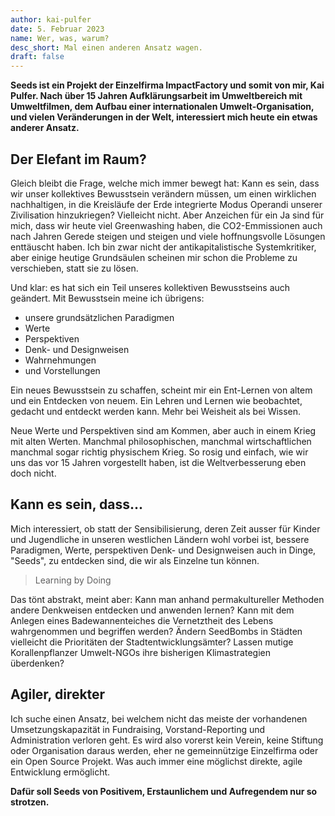 ```yaml
---
author: kai-pulfer
date: 5. Februar 2023
name: Wer, was, warum?
desc_short: Mal einen anderen Ansatz wagen.
draft: false
---
```


**Seeds ist ein Projekt der Einzelfirma ImpactFactory und somit von mir, Kai Pulfer. Nach über 15 Jahren Aufklärungsarbeit im Umweltbereich mit Umweltfilmen, dem Aufbau einer internationalen Umwelt-Organisation, und vielen Veränderungen in der Welt, interessiert mich heute ein etwas anderer Ansatz.**

## Der Elefant im Raum?

Gleich bleibt die Frage, welche mich immer bewegt hat: Kann es sein, dass wir unser kollektives Bewusstsein verändern müssen, um einen wirklichen nachhaltigen, in die Kreisläufe der Erde integrierte Modus Operandi unserer Zivilisation hinzukriegen? Vielleicht nicht. Aber Anzeichen für ein Ja sind für mich, dass wir heute viel Greenwashing haben, die CO2-Emmissionen auch nach Jahren Gerede steigen und steigen und viele hoffnungsvolle Lösungen enttäuscht haben. Ich bin zwar nicht der antikapitalistische Systemkritiker, aber einige heutige Grundsäulen scheinen mir schon die Probleme zu verschieben, statt sie zu lösen.

Und klar: es hat sich ein Teil unseres kollektiven Bewusstseins auch geändert. Mit Bewusstsein meine ich übrigens:

- unsere grundsätzlichen Paradigmen
- Werte
- Perspektiven
- Denk- und Designweisen
- Wahrnehmungen
- und Vorstellungen

Ein neues Bewusstsein zu schaffen, scheint mir ein Ent-Lernen von altem und ein Entdecken von neuem. Ein Lehren und Lernen wie beobachtet, gedacht und entdeckt werden kann. Mehr bei Weisheit als bei Wissen.

Neue Werte und Perspektiven sind am Kommen, aber auch in einem Krieg mit alten Werten. Manchmal philosophischen, manchmal wirtschaftlichen manchmal sogar richtig physischem Krieg. So rosig und einfach, wie wir uns das vor 15 Jahren vorgestellt haben, ist die Weltverbesserung eben doch nicht.

## Kann es sein, dass...

Mich interessiert, ob statt der Sensibilisierung, deren Zeit ausser für Kinder und Jugendliche in unseren westlichen Ländern wohl vorbei ist, bessere Paradigmen, Werte, perspektiven Denk- und Designweisen auch in Dinge, "Seeds", zu entdecken sind, die wir als Einzelne tun können.

> Learning by Doing

Das tönt abstrakt, meint aber: Kann man anhand permakultureller Methoden andere Denkweisen entdecken und anwenden lernen? Kann mit dem Anlegen eines Badewannenteiches die Vernetztheit des Lebens wahrgenommen und begriffen werden? Ändern SeedBombs in Städten vielleicht die Prioritäten der Stadtentwicklungsämter? Lassen mutige Korallenpflanzer Umwelt-NGOs ihre bisherigen Klimastrategien überdenken?

## Agiler, direkter

Ich suche einen Ansatz, bei welchem nicht das meiste der vorhandenen Umsetzungskapazität in Fundraising, Vorstand-Reporting und Administration verloren geht. Es wird also vorerst kein Verein, keine Stiftung oder Organisation daraus werden, eher ne gemeinnützige Einzelfirma oder ein Open Source Projekt. Was auch immer eine möglichst direkte, agile Entwicklung ermöglicht.

**Dafür soll Seeds von Positivem, Erstaunlichem und Aufregendem nur so strotzen.**
